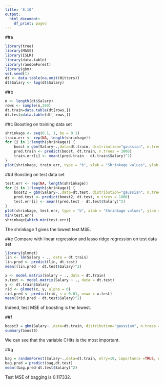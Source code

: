 ```yaml
---
title: '8.10'
output:
  html_document:
    df_print: paged
---
```


##a
```r
library(tree)
library(MASS)
library(ISLR)
library(data.table)
library(randomForest)
library(gbm)
set.seed(1)
dt <- data.table(na.omit(Hitters))
dt$Salary <- log(dt$Salary)
```

##b
```r
n <- length(dt$Salary)
rows <- sample(n,200)
dt.train=data.table(dt[rows,])
dt.test=data.table(dt[-rows,])
```

##c Boosting on training data set
```r
shrinkage <- seq(0.1, 1, by = 0.1)
train.err <- rep(NA, length(shrinkage))
for (i in 1:length(shrinkage)) {
    boost = gbm(Salary~.,data=dt.train, distribution="gaussian", n.trees = 1000, shrinkage = shrinkage[i])
    pred.train <- predict(boost, dt.train, n.trees = 1000)
    train.err[i] <- mean((pred.train - dt.train$Salary)^2)
}
plot(shrinkage, train.err, type = "b", xlab = "Shrinkage values", ylab = "Training MSE")
```

##d Boosting on test data set
```r
test.err <- rep(NA, length(shrinkage))
for (i in 1:length(shrinkage)) {
    boost2 = gbm(Salary~.,data=dt.test, distribution="gaussian", n.trees = 1000, shrinkage = shrinkage[i])
    pred.test <- predict(boost2, dt.test, n.trees = 1000)
    test.err[i] <- mean((pred.test - dt.test$Salary)^2)
}
plot(shrinkage, test.err, type = "b", xlab = "Shrinkage values", ylab = "Test MSE")
min(test.err)
shrinkage[which.min(test.err)]
```

The shrinkage 1 gives the lowest test MSE.

##e Compare with linear regression and lasso ridge regression on test data set
```r
library(glmnet)
lin <- lm(Salary ~ ., data = dt.train)
lin.pred <- predict(lin, dt.test)
mean((lin.pred - dt.test$Salary)^2)

x <- model.matrix(Salary ~ ., data = dt.train)
x.test <- model.matrix(Salary ~ ., data = dt.test)
y <- dt.train$Salary
rid <- glmnet(x, y, alpha = 0)
rid.pred <- predict(rid, s = 0.01, newx = x.test)
mean((rid.pred - dt.test$Salary)^2)
```

Indeed, test MSE of boosting is the lowest.
  
##f
```r
boost3 = gbm(Salary~.,data=dt.train, distribution="gaussian", n.trees = 1000, shrinkage = shrinkage[which.min(test.err)])
summary(boost3)
```

We can see that the variable CHits is the most important.

##g
```r
bag = randomForest(Salary~.,data=dt.train, mtry=19, importance =TRUE, mtree=500)
bag.pred = predict(bag,dt.test)
mean((bag.pred-dt.test$Salary)^2)
```

Test MSE of bagging is 0.117332.
